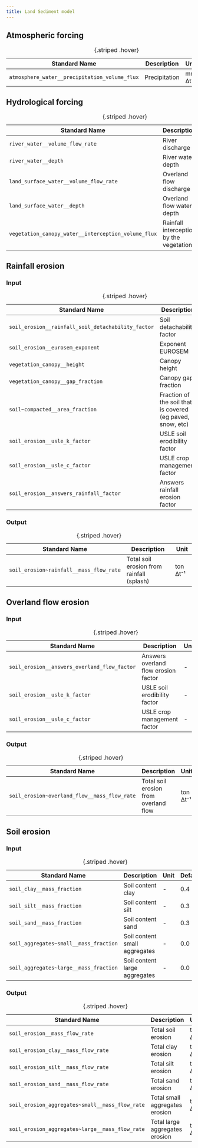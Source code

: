 ```yaml
---
title: Land Sediment model
---
```


<style>
table {
  table-layout: fixed;
  width: 100%;
}
td, th {
  word-wrap: break-word;
}
</style>

## Atmospheric forcing
| Standard Name | Description | Unit | Default |
| ------ | ---- | -- | -- |
| `atmosphere_water__precipitation_volume_flux` | Precipitation | mm Δt⁻¹ | - |
: {.striped .hover}

## Hydrological forcing
| Standard Name | Description | Unit | Default |
| ------ | ---- | -- | -- |
| `river_water__volume_flow_rate` | River discharge | m³ s⁻¹ | - |
| `river_water__depth` | River water depth | m | - |
| `land_surface_water__volume_flow_rate` | Overland flow discharge | m³ s⁻¹ | - |
| `land_surface_water__depth` | Overland flow water depth | m | - |
| `vegetation_canopy_water__interception_volume_flux` | Rainfall interception by the vegetation | mm Δt⁻¹ | - |
: {.striped .hover}

## Rainfall erosion
### Input
| Standard Name | Description | Unit | Default |
| ------ | ---- | -- | -- |
| `soil_erosion__rainfall_soil_detachability_factor` |  Soil detachability factor | g J⁻¹ | 0.6 |
| `soil_erosion__eurosem_exponent` | Exponent EUROSEM | - | 2.0 |
| `vegetation_canopy__height` | Canopy height | m | 0.5 |
| `vegetation_canopy__gap_fraction` | Canopy gap fraction | - | 0.1 |
| `soil~compacted__area_fraction` | Fraction of the soil that is covered (eg paved, snow, etc) | - | 0.01 |
| `soil_erosion__usle_k_factor` | USLE soil erodibility factor | - | 0.1 |
| `soil_erosion__usle_c_factor` | USLE crop management factor | - | 0.01 |
| `soil_erosion__answers_rainfall_factor` | Answers rainfall erosion factor | - | 0.108
: {.striped .hover}

### Output
| Standard Name | Description | Unit |
| --- | --- | - |
| `soil_erosion~rainfall__mass_flow_rate` | Total soil erosion from rainfall (splash) | ton Δt⁻¹ |
: {.striped .hover}

## Overland flow erosion
### Input
| Standard Name | Description | Unit | Default |
| ------ | ---- | -- | -- |
| `soil_erosion__answers_overland_flow_factor` | Answers overland flow erosion factor | - | 0.9
| `soil_erosion__usle_k_factor` | USLE soil erodibility factor | - | 0.1 |
| `soil_erosion__usle_c_factor` | USLE crop management factor | - | 0.01 |
: {.striped .hover}

### Output
| Standard Name | Description | Unit |
| --- | --- | - |
| `soil_erosion~overland_flow__mass_flow_rate` | Total soil erosion from overland flow | ton Δt⁻¹ |
: {.striped .hover}

## Soil erosion
### Input
| Standard Name | Description | Unit | Default |
| ------ | ---- | -- | -- |
| `soil_clay__mass_fraction` | Soil content clay | - | 0.4 |
| `soil_silt__mass_fraction` | Soil content silt | - | 0.3 |
| `soil_sand__mass_fraction` | Soil content sand | - | 0.3 |
| `soil_aggregates~small__mass_fraction` | Soil content small aggregates | - | 0.0 |
| `soil_aggregates~large__mass_fraction` | Soil content large aggregates | - | 0.0 |
: {.striped .hover}

### Output
| Standard Name | Description | Unit |
| --- | --- | - |
| `soil_erosion__mass_flow_rate` | Total soil erosion | ton Δt⁻¹ |
| `soil_erosion_clay__mass_flow_rate` | Total clay erosion | ton Δt⁻¹ |
| `soil_erosion_silt__mass_flow_rate` | Total silt erosion | ton Δt⁻¹ |
| `soil_erosion_sand__mass_flow_rate` | Total sand erosion | ton Δt⁻¹ |
| `soil_erosion_aggregates~small__mass_flow_rate` | Total small aggregates erosion | ton Δt⁻¹ |
| `soil_erosion_aggregates~large__mass_flow_rate` | Total large aggregates erosion | ton Δt⁻¹ |
: {.striped .hover}
